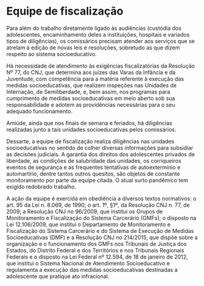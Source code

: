 # Equipe de fiscalização

Para além do trabalho diretamente ligado às audiências (custódia dos adolescentes, encaminhamento deles a instituições, hospitais e variados tipos de diligências), os comissários precisam atender aos serviços que se atrelam à edição de novas leis e resoluções, sobretudo as que dizem respeito ao sistema socioeducativo.

Há necessidade de atendimento às exigências fiscalizatórias da Resolução Nº 77, do CNJ, que determina aos juízes das Varas da Infância e da Juventude, com competência para a matéria referente à execução das medidas socioeducativas, que realizem inspeções nas Unidades de Internação, de Semiliberdade, e, bem assim, nos programas para cumprimento de medidas socioeducativas em meio aberto sob sua responsabilidade e adotem as providências necessárias para o seu adequado funcionamento. 

Amiúde, ainda que nos finais de semana e feriados, há diligências realizadas junto a tais unidades socioeducativas pelos comissários.

Dessarte, a equipe de fiscalização realiza diligências nas unidades socioeducativas no sentido de colher diversas informações para subsidiar as decisões judiciais. A garantia dos direitos dos adolescentes privados de liberdade, as condições de salubridade das unidades, os corriqueiros eventos de segurança e as frequentes tentativas de autoextermínio e automartírio, dentre tantos outros quesitos, são objetos de constante monitoramento por parte da equipe citada. O atual surto pandêmico tem exigido redobrado trabalho.

A ação da equipe é exercida em obediência a diversos textos normativos: o art. 95 da Lei n. 8.069, de 1990; o art. 1º, §1º, da Resolução CNJ n. 77, de 2009; a Resolução CNJ no 96/2009, que institui os Grupos de Monitoramento e Fiscalização do Sistema Carcerário (GMFs); o disposto na Lei 12.106/2009, que institui o Departamento de Monitoramento e Fiscalização do Sistema Carcerário e do Sistema de Execução de Medidas Socioeducativas (DMF) e a Resolução CNJ no 214/2015, que dispõe sobre a organização e o funcionamento dos GMFs nos Tribunais de Justiça dos Estados, do Distrito Federal e dos Territórios e nos Tribunais Regionais Federais e o disposto na Lei Federal nº 12.594, de 18 de janeiro de 2012, que institui o Sistema Nacional de Atendimento Socioeducativo e regulamenta a execução das medidas socioeducativas destinadas a adolescente que pratique ato infracional.
\newpage

